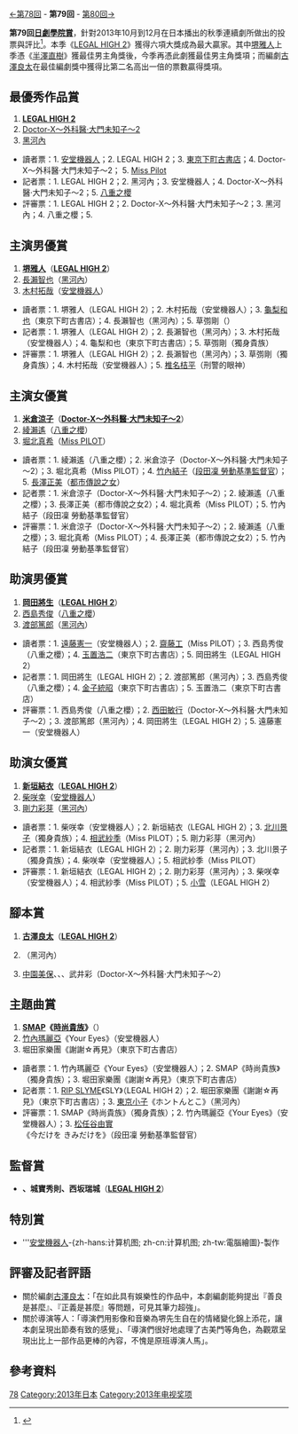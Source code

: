 {{noteTA
|G1=JP Show}}
[[第78回日劇學院賞名單|←第78回]] - '''第79回''' - [[第80回日劇學院賞名單|第80回→]]

'''第79回[[日劇學院賞|日劇學院賞]]'''，針對2013年10月到12月在日本播出的秋季連續劇所做出的投票與評比<ref>{{Cite web |url=http://jp.hjenglish.com/new/p581867/ |title=2013年秋季檔日劇學院賞獲獎名單 |accessdate=2014-09-05 |archive-date=2014-09-05 |archive-url=https://web.archive.org/web/20140905074640/http://jp.hjenglish.com/new/p581867/ |dead-url=no }}</ref>。本季《[[LEGAL_HIGH|LEGAL HIGH 2]]》獲得六項大獎成為最大贏家。其中[[堺雅人|堺雅人]]上季憑《[[半澤直樹|半澤直樹]]》獲最佳男主角獎後，今季再憑此劇獲最佳男主角獎項；而編劇[[古澤良太|古澤良太]]在最佳編劇獎中獲得比第二名高出一倍的票數贏得獎項。

==最優秀作品賞==
#'''[[LEGAL_HIGH|LEGAL HIGH 2]]'''
#[[Doctor-X～外科醫·大門未知子～|Doctor-X～外科醫·大門未知子～2]]
#[[黑河內|黑河內]]

*讀者票：1. [[安堂機器人|安堂機器人]]；2. LEGAL HIGH 2；3. [[東京下町古書店|東京下町古書店]]；4. Doctor-X～外科醫·大門未知子～2； 5. [[Miss_Pilot|Miss Pilot]]
*記者票：1. LEGAL HIGH 2；2. 黑河內；3. 安堂機器人；4. Doctor-X～外科醫·大門未知子～2；5. [[八重之櫻|八重之櫻]]
*評審票：1. LEGAL HIGH 2；2. Doctor-X～外科醫·大門未知子～2；3. 黑河內；4. 八重之櫻；5. {{link-jp|刑警的眼神|刑事のまなざし}}

==主演男優賞==
#'''[[堺雅人|堺雅人]]'''（'''[[LEGAL_HIGH|LEGAL HIGH 2]]'''）
#[[長瀨智也|長瀨智也]]（[[黑河內|黑河內]]）
#[[木村拓哉|木村拓哉]]（[[安堂機器人|安堂機器人]]）

*讀者票：1. 堺雅人（LEGAL HIGH 2）；2. 木村拓哉（安堂機器人）；3. [[龜梨和也|龜梨和也]]（東京下町古書店）；4. 長瀨智也（黑河內）；5. 草彅剛（{{link-ja|獨身貴族（電視劇）|独身貴族|獨身貴族}}）
*記者票：1. 堺雅人（LEGAL HIGH 2）；2. 長瀨智也（黑河內）；3. 木村拓哉（安堂機器人）；4. 龜梨和也（東京下町古書店）；5. 草彅剛（獨身貴族）
*評審票：1. 堺雅人（LEGAL HIGH 2）；2. 長瀨智也（黑河內）；3. 草彅剛（獨身貴族）；4. 木村拓哉（安堂機器人）；5. [[椎名桔平|椎名桔平]]（刑警的眼神）

==主演女優賞==
#'''[[米倉涼子|米倉涼子]]'''（'''[[Doctor-X～外科醫·大門未知子～|Doctor-X～外科醫·大門未知子～2]]'''）
#[[綾瀨遙|綾瀨遙]]（[[八重之櫻|八重之櫻]]）
#[[堀北真希|堀北真希]]（[[Miss_PILOT|Miss PILOT]]）

*讀者票：1. 綾瀨遙（八重之櫻）；2. 米倉涼子（Doctor-X～外科醫·大門未知子～2）；3. 堀北真希（Miss PILOT）；4. [[竹內結子|竹內結子]]（[[段田凜_勞動基準監督官|段田凜 勞動基準監督官]]）；5. [[長澤正美|長澤正美]]（[[都市傳說之女2|都市傳說之女]]）
*記者票：1. 米倉涼子（Doctor-X～外科醫·大門未知子～2）；2. 綾瀨遙（八重之櫻）；3. 長澤正美（都市傳說之女2）；4. 堀北真希（Miss PILOT）；5. 竹內結子（段田凜 勞動基準監督官）
*評審票：1. 米倉涼子（Doctor-X～外科醫·大門未知子～2）；2. 綾瀨遙（八重之櫻）；3. 堀北真希（Miss PILOT）；4. 長澤正美（都市傳說之女2）；5. 竹內結子（段田凜 勞動基準監督官）

==助演男優賞==
#'''[[岡田將生|岡田將生]]'''（'''[[LEGAL_HIGH|LEGAL HIGH 2]]'''）
#[[西島秀俊|西島秀俊]]（[[八重之櫻|八重之櫻]]）
#[[渡部篤郎|渡部篤郎]]（[[黑河內|黑河內]]）

*讀者票：1. [[遠藤憲一|遠藤憲一]]（安堂機器人）；2. [[齋藤工|齋藤工]]（Miss PILOT）；3. 西島秀俊（八重之櫻）；4. [[玉置浩二|玉置浩二]]（東京下町古書店）；5. 岡田將生（LEGAL HIGH 2）
*記者票：1. 岡田將生（LEGAL HIGH 2）；2. 渡部篤郎（黑河內）；3. 西島秀俊（八重之櫻）；4. [[金子統昭|金子統昭]]（東京下町古書店）；5. 玉置浩二（東京下町古書店）
*評審票：1. 西島秀俊（八重之櫻）；2. [[西田敏行|西田敏行]]（Doctor-X～外科醫·大門未知子～2）；3. 渡部篤郎（黑河內）；4. 岡田將生（LEGAL HIGH 2）；5. 遠藤憲一（安堂機器人）

==助演女優賞==
#'''[[新垣結衣|新垣結衣]]'''（'''[[LEGAL_HIGH|LEGAL HIGH 2]]'''）
#[[柴咲幸|柴咲幸]]（[[安堂機器人|安堂機器人]]）
#[[剛力彩芽|剛力彩芽]]（[[黑河內|黑河內]]）

*讀者票：1. 柴咲幸（安堂機器人）；2. 新垣結衣（LEGAL HIGH 2）；3. [[北川景子|北川景子]]（獨身貴族）；4. [[相武紗季|相武紗季]]（Miss PILOT）；5. 剛力彩芽（黑河內）
*記者票：1. 新垣結衣（LEGAL HIGH 2）；2. 剛力彩芽（黑河內）；3. 北川景子（獨身貴族）；4. 柴咲幸（安堂機器人）；5. 相武紗季（Miss PILOT）
*評審票：1. 新垣結衣（LEGAL HIGH 2）；2. 剛力彩芽（黑河內）；3. 柴咲幸（安堂機器人）；4. 相武紗季（Miss PILOT）；5. [[小雪_(日本演員)|小雪]]（LEGAL HIGH 2）

==腳本賞==
#'''[[古澤良太|古澤良太]]'''（'''[[LEGAL_HIGH|LEGAL HIGH 2]]'''）
#{{link-ja|泉吉紘|いずみ吉紘}}（黑河內）
#[[中園美保|中園美保]]、{{link-ja|林誠人|林誠人}}、{{link-ja|寺田敏雄|寺田敏雄}}、武井彩（Doctor-X～外科醫·大門未知子～2）

==主題曲賞==
#'''[[SMAP|SMAP]]《[[時尚貴族/Hello|時尚貴族]]》'''（'''{{link-ja|獨身貴族 (电视剧)|独身貴族|獨身貴族}}'''）
#[[竹內瑪麗亞|竹內瑪麗亞]]《Your Eyes》（安堂機器人）
#堀田家樂團《謝謝☆再見》（東京下町古書店）

*讀者票：1. 竹內瑪麗亞《Your Eyes》（安堂機器人）；2. SMAP《時尚貴族》（獨身貴族）；3. 堀田家樂團《謝謝☆再見》（東京下町古書店）
*記者票：1. [[RIP_SLYME|RIP SLYME]]《SLY》（LEGAL HIGH 2）；2. 堀田家樂團《謝謝☆再見》（東京下町古書店）；3. [[東京小子|東京小子]]《ホントんとこ》（黑河內）
*評審票：1. SMAP《時尚貴族》（獨身貴族）；2. 竹內瑪麗亞《Your Eyes》（安堂機器人）；3. [[松任谷由實|松任谷由實]]《今だけを きみだけを》（段田凜 勞動基準監督官）

==監督賞==
*'''{{link-ja|石川淳一|石川淳一}}、城寶秀則、西坂瑞城'''（'''[[LEGAL_HIGH|LEGAL HIGH 2]]'''）

==特別賞==
*'''[[安堂機器人|安堂機器人]]-{zh-hans:计算机图; zh-cn:计算机图; zh-tw:電腦繪圖}-製作

== 評審及記者評語 ==
*關於編劇[[古澤良太|古澤良太]]：「在如此具有娛樂性的作品中，本劇編劇能夠提出『善良是甚麼』、『正義是甚麼』等問題，可見其筆力超強」。
*關於導演{{link-ja|石川淳一|石川淳一}}等人：「導演們用影像和音樂為堺先生自在的情緒變化錦上添花，讓本劇呈現出節奏有致的感覺」、「導演們很好地處理了古美門等角色，為觀眾呈現出比上一部作品更棒的內容，不愧是原班導演人馬」。

== 參考資料==
{{reflist}}

{{日劇學院賞名單}}
[[Category:日劇學院賞|78]]
[[Category:2013年日本|Category:2013年日本]]
[[Category:2013年电视奖项|Category:2013年电视奖项]]